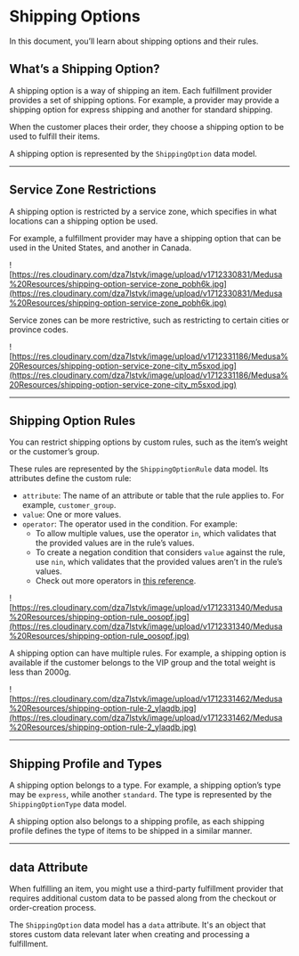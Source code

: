 # Shipping Options

In this document, you’ll learn about shipping options and their rules.

## What’s a Shipping Option?

A shipping option is a way of shipping an item. Each fulfillment provider provides a set of shipping options. For example, a provider may provide a shipping option for express shipping and another for standard shipping.

When the customer places their order, they choose a shipping option to be used to fulfill their items.

A shipping option is represented by the `ShippingOption` data model.

---

## Service Zone Restrictions

A shipping option is restricted by a service zone, which specifies in what locations can a shipping option be used.

For example, a fulfillment provider may have a shipping option that can be used in the United States, and another in Canada.

![https://res.cloudinary.com/dza7lstvk/image/upload/v1712330831/Medusa%20Resources/shipping-option-service-zone_pobh6k.jpg](https://res.cloudinary.com/dza7lstvk/image/upload/v1712330831/Medusa%20Resources/shipping-option-service-zone_pobh6k.jpg)

Service zones can be more restrictive, such as restricting to certain cities or province codes.

![https://res.cloudinary.com/dza7lstvk/image/upload/v1712331186/Medusa%20Resources/shipping-option-service-zone-city_m5sxod.jpg](https://res.cloudinary.com/dza7lstvk/image/upload/v1712331186/Medusa%20Resources/shipping-option-service-zone-city_m5sxod.jpg)

---

## Shipping Option Rules

You can restrict shipping options by custom rules, such as the item’s weight or the customer’s group.

These rules are represented by the `ShippingOptionRule` data model. Its attributes define the custom rule:

- `attribute`: The name of an attribute or table that the rule applies to. For example, `customer_group`.
- `value`: One or more values.
- `operator`: The operator used in the condition. For example:
    - To allow multiple values, use the operator `in`, which validates that the provided values are in the rule’s values.
    - To create a negation condition that considers `value` against the rule, use `nin`, which validates that the provided values aren’t in the rule’s values.
    - Check out more operators in [this reference](../../../references/fulfillment/types/fulfillment.RuleOperatorType.mdx).

![https://res.cloudinary.com/dza7lstvk/image/upload/v1712331340/Medusa%20Resources/shipping-option-rule_oosopf.jpg](https://res.cloudinary.com/dza7lstvk/image/upload/v1712331340/Medusa%20Resources/shipping-option-rule_oosopf.jpg)

A shipping option can have multiple rules. For example, a shipping option is available if the customer belongs to the VIP group and the total weight is less than 2000g.

![https://res.cloudinary.com/dza7lstvk/image/upload/v1712331462/Medusa%20Resources/shipping-option-rule-2_ylaqdb.jpg](https://res.cloudinary.com/dza7lstvk/image/upload/v1712331462/Medusa%20Resources/shipping-option-rule-2_ylaqdb.jpg)

---

## Shipping Profile and Types

A shipping option belongs to a type. For example, a shipping option’s type may be `express`, while another `standard`. The type is represented by the `ShippingOptionType` data model.

A shipping option also belongs to a shipping profile, as each shipping profile defines the type of items to be shipped in a similar manner.

---

## data Attribute

When fulfilling an item, you might use a third-party fulfillment provider that requires additional custom data to be passed along from the checkout or order-creation process.

The `ShippingOption` data model has a `data` attribute. It's an object that stores custom data relevant later when creating and processing a fulfillment.
